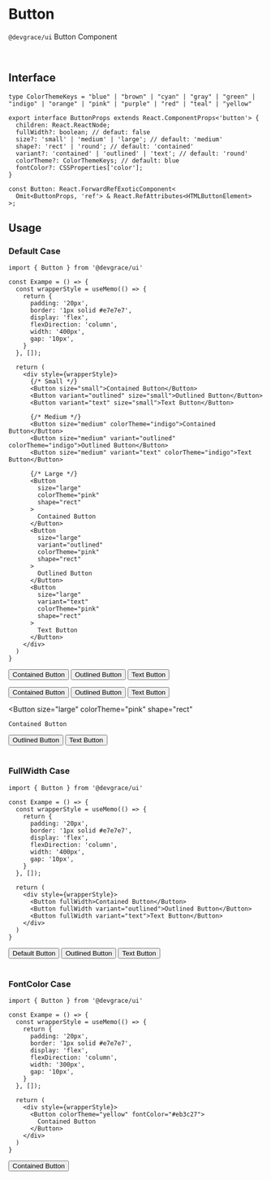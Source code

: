 
# Button

`@devgrace/ui` Button Component

<br />

## Interface
```tsx
type ColorThemeKeys = "blue" | "brown" | "cyan" | "gray" | "green" | "indigo" | "orange" | "pink" | "purple" | "red" | "teal" | "yellow"

export interface ButtonProps extends React.ComponentProps<'button'> {
  children: React.ReactNode;
  fullWidth?: boolean; // defaut: false
  size?: 'small' | 'medium' | 'large'; // default: 'medium'
  shape?: 'rect' | 'round'; // default: 'contained'
  variant?: 'contained' | 'outlined' | 'text'; // default: 'round'
  colorTheme?: ColorThemeKeys; // default: blue
  fontColor?: CSSProperties['color'];
}

const Button: React.ForwardRefExoticComponent<
  Omit<ButtonProps, 'ref'> & React.RefAttributes<HTMLButtonElement>
>;
```

## Usage
### Default Case
```tsx
import { Button } from '@devgrace/ui'

const Exampe = () => {
  const wrapperStyle = useMemo(() => {
    return {
      padding: '20px',
      border: '1px solid #e7e7e7',
      display: 'flex',
      flexDirection: 'column',
      width: '400px',
      gap: '10px',
    }
  }, []);

  return (
    <div style={wrapperStyle}>
      {/* Small */}
      <Button size="small">Contained Button</Button>
      <Button variant="outlined" size="small">Outlined Button</Button>
      <Button variant="text" size="small">Text Button</Button>
      
      {/* Medium */}
      <Button size="medium" colorTheme="indigo">Contained Button</Button>
      <Button size="medium" variant="outlined" colorTheme="indigo">Outlined Button</Button>
      <Button size="medium" variant="text" colorTheme="indigo">Text Button</Button>

      {/* Large */}
      <Button 
        size="large" 
        colorTheme="pink" 
        shape="rect"
      >
        Contained Button
      </Button>
      <Button 
        size="large" 
        variant="outlined" 
        colorTheme="pink" 
        shape="rect"
      >
        Outlined Button
      </Button>
      <Button 
        size="large" 
        variant="text" 
        colorTheme="pink" 
        shape="rect"
      >
        Text Button
      </Button>
    </div>
  )
}
```

<div style={{ padding: '20px', border: '1px solid #e7e7e7', width: '400px', gap: '10px', display: 'flex', flexDirection: 'column' }}>
  <Button size="small">Contained Button</Button>
  <Button variant="outlined" size="small">Outlined Button</Button>
  <Button variant="text" size="small">Text Button</Button>
  
  <Button size="medium" colorTheme="indigo">Contained Button</Button>
  <Button size="medium" variant="outlined" colorTheme="indigo">Outlined Button</Button>
  <Button size="medium" variant="text" colorTheme="indigo">Text Button</Button>

  <Button 
    size="large" 
    colorTheme="pink" 
    shape="rect"
  >
    Contained Button
  </Button>
  <Button 
    size="large" 
    variant="outlined" 
    colorTheme="pink" 
    shape="rect"
  >
    Outlined Button
  </Button>
  <Button 
    size="large" 
    variant="text" 
    colorTheme="pink" 
    shape="rect"
  >
    Text Button
  </Button>
</div>

<br />

### FullWidth Case
```tsx
import { Button } from '@devgrace/ui'

const Exampe = () => {
  const wrapperStyle = useMemo(() => {
    return {
      padding: '20px',
      border: '1px solid #e7e7e7',
      display: 'flex',
      flexDirection: 'column',
      width: '400px',
      gap: '10px',
    }
  }, []);

  return (
    <div style={wrapperStyle}>
      <Button fullWidth>Contained Button</Button>
      <Button fullWidth variant="outlined">Outlined Button</Button>
      <Button fullWidth variant="text">Text Button</Button>
    </div>
  )
}
```

<div style={{ padding: '20px', border: '1px solid #e7e7e7', width: '400px', gap: '10px', display: 'flex', flexDirection: 'column' }}>
  <Button fullWidth={true}>Default Button</Button>
  <Button variant="outlined" fullWidth={true}>Outlined Button</Button>
  <Button variant="text" fullWidth={true}>Text Button</Button>
</div>

<br />

### FontColor Case
```tsx
import { Button } from '@devgrace/ui'

const Exampe = () => {
  const wrapperStyle = useMemo(() => {
    return {
      padding: '20px',
      border: '1px solid #e7e7e7',
      display: 'flex',
      flexDirection: 'column',
      width: '300px',
      gap: '10px',
    }
  }, []);

  return (
    <div style={wrapperStyle}>
      <Button colorTheme="yellow" fontColor="#eb3c27">
        Contained Button
      </Button>
    </div>
  )
}
```

<div style={{ padding: '20px', border: '1px solid #e7e7e7', width: '400px', gap: '10px', display: 'flex', flexDirection: 'column' }}>
  <Button colorTheme="yellow" fontColor="#eb3c27">
    Contained Button
  </Button>
</div>
